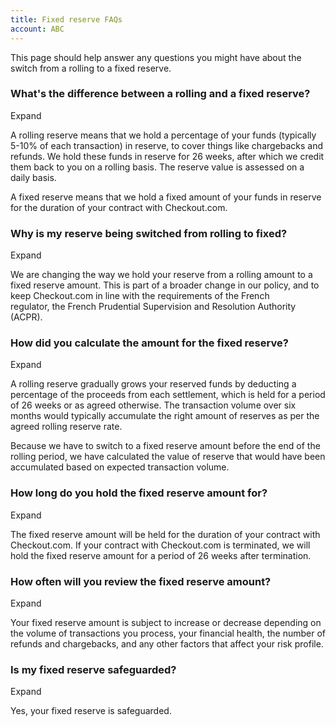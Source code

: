 ```yaml
---
title: Fixed reserve FAQs
account: ABC
---
```


This page should help answer any questions you might have about the switch from a rolling to a fixed reserve.

### What's the difference between a rolling and a fixed reserve?

 Expand

A rolling reserve means that we hold a percentage of your funds (typically 5-10% of each transaction) in reserve, to cover things like chargebacks and refunds. We hold these funds in reserve for 26 weeks, after which we credit them back to you on a rolling basis. The reserve value is assessed on a daily basis.

A fixed reserve means that we hold a fixed amount of your funds in reserve for the duration of your contract with Checkout.com.

### Why is my reserve being switched from rolling to fixed?

 Expand

We are changing the way we hold your reserve from a rolling amount to a fixed reserve amount. This is part of a broader change in our policy, and to keep Checkout.com in line with the requirements of the French regulator, the French Prudential Supervision and Resolution Authority (ACPR).

### How did you calculate the amount for the fixed reserve?

 Expand

A rolling reserve gradually grows your reserved funds by deducting a percentage of the proceeds from each settlement, which is held for a period of 26 weeks or as agreed otherwise. The transaction volume over six months would typically accumulate the right amount of reserves as per the agreed rolling reserve rate.

Because we have to switch to a fixed reserve amount before the end of the rolling period, we have calculated the value of reserve that would have been accumulated based on expected transaction volume.

### How long do you hold the fixed reserve amount for?

 Expand

The fixed reserve amount will be held for the duration of your contract with Checkout.com. If your contract with Checkout.com is terminated, we will hold the fixed reserve amount for a period of 26 weeks after termination.

### How often will you review the fixed reserve amount?

 Expand

Your fixed reserve amount is subject to increase or decrease depending on the volume of transactions you process, your financial health, the number of refunds and chargebacks, and any other factors that affect your risk profile.

### Is my fixed reserve safeguarded?

 Expand

Yes, your fixed reserve is safeguarded.
